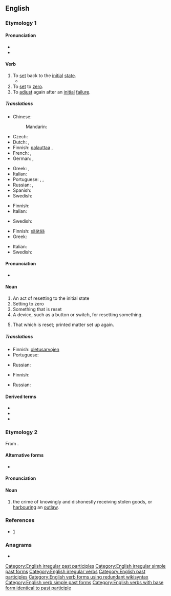 {{also|Reset}}
{{wikipedia|dab=reset}}
==English==

===Etymology 1===
{{prefix|re|set|lang=en}}

====Pronunciation====
* {{IPA|/ɹiːˈsɛt/|lang=en}}
* {{rhymes|ɛt|lang=en}}

====Verb====
{{en-verb|resets|resetting|reset}}

# To [[set]] back to the [[initial]] [[state]].
#* {{quote-book|year=1913|author={{w|Joseph C. Lincoln}}
|title=[http://openlibrary.org/works/OL5535161W Mr. Pratt's Patients]|chapter=1
|passage=Then there came a reg'lar terror of a sou'wester same as you don't get one summer in a thousand, and blowed the shanty flat and ripped about half of the weir poles out of the sand. We spent consider'ble money getting 'em '''reset''', and then a swordfish got into the pound and tore the nets all to slathers, right in the middle of the squiteague season.}}
# To [[set]] to [[zero]].
# To [[adjust]] again after an [[initial]] [[failure]].

=====Translations=====
{{trans-top|to set back to the initial state}}
* Chinese:
*: Mandarin: {{t|cmn|重置|tr=chóngzhì|sc=Hani}}
* Czech: {{t|cs|resetovat}}
* Dutch: {{t|nl|herinitialiseren}}, {{t|nl|terugstellen}}
* Finnish: [[palauttaa#Finnish|palauttaa]] {{t|fi|alkutila|alt=alkutilaan}}, {{t+|fi|resetoida}}
* French: {{t|fr|remettre à zéro}}, {{t+|fr|réinitialiser}}
* German: {{t|de|zurücksetzen}}, {{t|de|rücksetzen}}
{{trans-mid}}
* Greek: {{t+|el|επαναφέρω}}, {{t|el|επανεκκινώ}}
* Italian: {{t+|it|resettare}}
* Portuguese: {{t+|pt|reiniciar}}, {{t+|pt|repor}}, {{t+|pt|restaurar}}
* Russian: {{t+|ru|перезагружа́ть|impf}}, {{t+|ru|перезагрузи́ть|pf}}
* Spanish: {{t+|es|reiniciar}}
* Swedish: {{t+|sv|återställa}}
{{trans-bottom}}

{{trans-top|to set to zero}}
* Finnish: {{t|fi|nollata}}
* Italian: {{t+|it|azzerare}}
{{trans-mid}}
* Swedish: {{t|sv|nollställa}}
{{trans-bottom}}

{{trans-top|to adjust again after an initial failure}}
* Finnish: [[säätää#Finnish|säätää]] {{t|fi|asetusarvo|alt=asetusarvoja}}
* Greek: {{t|el|επαναρυθμίζω}}
{{trans-mid}}
* Italian: {{t+|it|ripristinare}}
* Swedish: {{t+|sv|återställa}}
{{trans-bottom}}

====Pronunciation====
* {{IPA|/ˈɹiː.sɛt/|lang=en}}

====Noun====
{{en-noun}}

# An act of resetting to the initial state
# Setting to zero
# Something that is reset
# A device, such as a button or switch, for resetting something.
# {{lb|en|typography}} That which is reset; printed matter set up again.

=====Translations=====
{{trans-top|an act of resetting to the initial state}}
* Finnish: [[oletusarvo#Finish|oletusarvojen]] {{t+|fi|palautus}}
* Portuguese: {{t+|pt|restaurar}}
{{trans-mid}}
* Russian: {{t+|ru|перезагру́зка|f}}
{{trans-bottom}}

{{trans-top|setting to zero}}
* Finnish: {{t|fi|nollaus}}
{{trans-mid}}
* Russian: {{t+|ru|сброс|m}}
{{trans-bottom}}

====Derived terms====
* {{l|en|factory reset}}
* {{l|en|resettable}}
* {{l|en|resetter}}

===Etymology 2===
From {{m|en|receipt}}.

====Alternative forms====
* {{l|en|ressett}}

====Pronunciation====
{{rfp|Scotland|lang=en}}

====Noun====
{{en-noun}}

# {{lb|en|Scots law}} the crime of knowingly and dishonestly receiving stolen goods, or [[harbour]]ing an [[outlaw]].

===References===
* [http://www.police-information.co.uk/legislation/legislationindexsco.html#reset]

===Anagrams===
* {{anagrams|en|Ester|Steer|ester|estre|re-est.|reest|retes|seter|steer|stere|terse|trees}}

[[Category:English irregular past participles]]
[[Category:English irregular simple past forms]]
[[Category:English irregular verbs]]
[[Category:English past participles]]
[[Category:English verb forms using redundant wikisyntax]]
[[Category:English verb simple past forms]]
[[Category:English verbs with base form identical to past participle]]